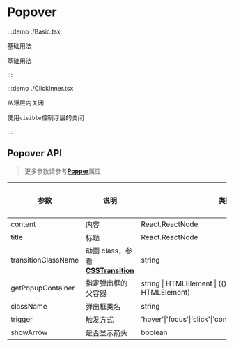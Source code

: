 # Popover

:::demo ./Basic.tsx

基础用法

基础用法

:::

:::demo ./ClickInner.tsx

从浮层内关闭

使用`visible`控制浮层的关闭

:::

## Popover API

> 更多参数请参考[**Popper**](/Popper)属性

| 参数 | 说明 | 类型 | 可选值 | 默认值 | 是否必填 |
| --- | --- | --- | --- | --- | --- |
| content | 内容 | React.ReactNode | - | - | true |
| title | 标题 | React.ReactNode | - | - | false |
| transitionClassName | 动画 class，参看[**CSSTransition**](/CSSTransition) | string | - | `xl-tooltip-slide` | false |
| getPopupContainer | 指定弹出框的父容器 | string &#x007c; HTMLElement &#x007c; (() => string &#x007c; HTMLElement) | - | 默认为`document.body` | false |
| className | 弹出框类名 | string | - | - | false |
| trigger | 触发方式 | 'hover'&#x007c;'focus'&#x007c;'click'&#x007c;'contextMenu'&#x007c;'custom'&#x007c;array | - | 'click' | false |
| showArrow | 是否显示箭头 | boolean | - | - | false |
